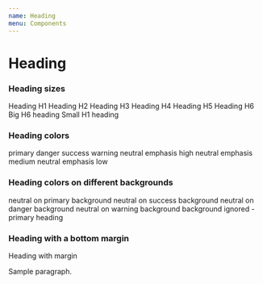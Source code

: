 ```yaml
---
name: Heading
menu: Components
---
```



# Heading

<Props of={Heading} />


### Heading sizes

<Playground>
  <Heading as="h1">Heading H1</Heading>
  <Heading as="h2">Heading H2</Heading>
  <Heading as="h3">Heading H3</Heading>
  <Heading as="h4">Heading H4</Heading>
  <Heading as="h5">Heading H5</Heading>
  <Heading as="h6">Heading H6</Heading>
  <Heading as="h6" sizing="h1">Big H6 heading</Heading>
  <Heading as="h1" sizing="h6">Small H1 heading</Heading>
</Playground>


### Heading colors

<Playground>
  <Heading as="h4" color="primary">primary</Heading>
  <Heading as="h4" color="danger">danger</Heading>
  <Heading as="h4" color="success">success</Heading>
  <Heading as="h4" color="warning">warning</Heading>
  <Heading as="h4" color="neutral" emphasis="high">neutral emphasis high</Heading>
  <Heading as="h4" color="neutral" emphasis="medium">neutral emphasis medium</Heading>
  <Heading as="h4" color="neutral" emphasis="low">neutral emphasis low</Heading>
</Playground>

### Heading colors on different backgrounds

<Playground>
  <ColorBox bgColor="primary">
    <Heading as="h4">neutral on primary background</Heading>
  </ColorBox>
  <ColorBox bgColor="success">
    <Heading as="h4">neutral on success background</Heading>
  </ColorBox>
  <ColorBox bgColor="danger">
    <Heading as="h4">neutral on danger background</Heading>
  </ColorBox>
  <ColorBox bgColor="warning">
    <Heading as="h4">neutral on warning background</Heading>
  </ColorBox>
  <ColorBox bgColor="warning">
    <Heading as="h4" ignoreBackground={true} color="primary">
      background ignored - primary heading
    </Heading>
  </ColorBox>
</Playground>

### Heading with a bottom margin

<Playground>
  <Heading as="h3" marginBottom={true}>Heading with margin</Heading>
  <p>Sample paragraph.</p>
</Playground>